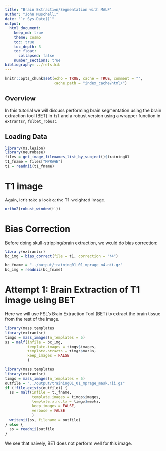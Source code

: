 ```yaml
---
title: "Brain Extraction/Segmentation with MALF"
author: "John Muschelli"
date: "`r Sys.Date()`"
output: 
  html_document:
    keep_md: true
    theme: cosmo
    toc: true
    toc_depth: 3
    toc_float:
      collapsed: false
    number_sections: true      
bibliography: ../refs.bib      
---
```


```r
knitr::opts_chunk$set(echo = TRUE, cache = TRUE, comment = "",
                      cache.path = "index_cache/html/")
```

## Overview 
In this tutorial we will discuss performing brain segmentation using the brain extraction tool (BET) in `fsl` and a robust version using a wrapper function in `extrantsr`, `fslbet_robust`. 


## Loading Data

```r
library(ms.lesion)
library(neurobase)
files = get_image_filenames_list_by_subject()$training01
t1_fname = files["MPRAGE"]
t1 = readnii(t1_fname)
```

# T1 image

Again, let's take a look at the T1-weighted image.  

```r
ortho2(robust_window(t1))
```

# Bias Correction 

Before doing skull-stripping/brain extraction, we would do bias correction:

```r
library(extrantsr)
bc_img = bias_correct(file = t1, correction = "N4")
```

```r
bc_fname = "../output/training01_01_mprage_n4.nii.gz"
bc_img = readnii(bc_fname)
```


# Attempt 1: Brain Extraction of T1 image using BET

Here we will use FSL's Brain Extraction Tool (BET) to extract the brain tissue from the rest of the image.  

```r
library(mass.templates)
library(extrantsr)
timgs = mass_images(n_templates = 5)
ss = malf(infile = bc_img, 
          template.images = timgs$images, 
          template.structs = timgs$masks,
          keep_images = FALSE
          )
```

```r
library(mass.templates)
library(extrantsr)
timgs = mass_images(n_templates = 5)
outfile = "../output/training01_01_mprage_mask.nii.gz"
if (!file.exists(outfile)) {
  ss = malf(infile = t1_fname, 
            template.images = timgs$images, 
            template.structs = timgs$masks,
            keep_images = FALSE,
            verbose = FALSE          
            )
  writenii(ss, filename = outfile)
} else {
  ss = readnii(outfile)
}
```


We see that naively, BET does not perform well for this image.

<!-- # Brain Extraction of T1 image using BET -->

<!-- Here we will use FSL's Brain Extraction Tool (BET) to extract the brain tissue from the rest of the image.  We use the modification of BET in `extrantsr`, which is called through `fslbet_robust`.  In `fslbet_robust`, the image is corrected using the N4 inhomogeneity correction.  The neck of the T1 image is then removed and then BET is run, the center of gravity (COG) is estimated, and BET is run with this new COG.  We used a procedure where the neck is removed in 2 registration steps, which is more robust than just the one (which is the default). -->

<!-- ```{r t1_ss, cache = FALSE} -->
<!-- outfile = nii.stub(t1_fname, bn = TRUE) -->
<!-- outfile = paste0(outfile, "_SS.nii.gz") -->
<!-- if (!file.exists(outfile)) { -->
<!--   ss = extrantsr::fslbet_robust(t1_fname,  -->
<!--     remover = "double_remove_neck", -->
<!--     outfile = outfile) -->
<!-- } else { -->
<!--   ss = readnii(outfile) -->
<!-- } -->
<!-- ``` -->

<!-- Let's look at the skull-stripped image. -->
<!-- ```{r t1_ss_plot, cache = TRUE} -->
<!-- ortho2(ss) -->
<!-- ``` -->

<!-- Here we see the skull-stripped image.  But did we drop out "brain areas"? -->

<!-- ```{r t1_ss_plot2, cache = TRUE} -->
<!-- alpha = function(col, alpha = 1) { -->
<!--   cols = t(col2rgb(col, alpha = FALSE)/255) -->
<!--   rgb(cols, alpha = alpha) -->
<!-- }       -->
<!-- ortho2(t1_fname, ss > 0, col.y = alpha("red", 0.5)) -->
<!-- ``` -->

<!-- We can again use `dropEmptyImageDimensions` to remove extraneous slices, which helps with reducing storage of the image on disk, zooming in while plotting, and may aid registration.   -->

<!-- ```{r t1_ss_red, cache = FALSE} -->
<!-- ss_red = dropEmptyImageDimensions(ss) -->
<!-- ortho2(ss_red) -->
<!-- ``` -->

<!-- Again, we can see the zoomed-in view of the image now. -->
